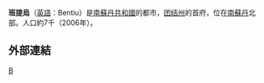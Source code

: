 {{NoteTA |G1=Country |1=zh-cn:本提乌;zh-tw:班提烏;}}
{{Infobox settlement
|official_name = 班提烏
|image_skyline = 
|nickname=
|image_flag =
|image_caption = 
|image_seal =
|image_map =
|mapsize = 300px
|pushpin_map = Southern Sudan
|pushpin_map_caption = 班提烏在南蘇丹的位置
|coordinates_region = SD
|subdivision_type = [[國家|國家]]
|subdivision_name = [[南蘇丹|南蘇丹]]
|subdivision_type1 =省
|subdivision_name1 =[[团结州|团结州]]
|subdivision_type2 = 
|subdivision_name2 =  
|leader_title =
|leader_name =
|area_magnitude =
|area_total_km2 = 
|area_land_km2 = 
|area_water_km2 = 
|population_as_of = 2006年
|population_urban = 
|population_note =
|population_density_km2 = 
|population_total = 7,700
|population_metro =
|timezone = [[東非時間|東非時間]]
|utc_offset = +3
|latd=9|latm=15|lats=36|latNS=N
|longd=29|longm=48|longs=00|longEW=E
|coordinates_display=inline,title
|elevation_m = 400
|latitude =
|longitude =
|website =
|footnotes =
}}
'''班提烏'''（[[英語|英語]]：Bentiu）是[[南蘇丹共和國|南蘇丹共和國]]的都市，[[团结州|团结州]]的首府，位在[[南蘇丹|南蘇丹]]北部。人口約7千（2006年）。

==外部連結==


[[Category:南蘇丹城市|B]]